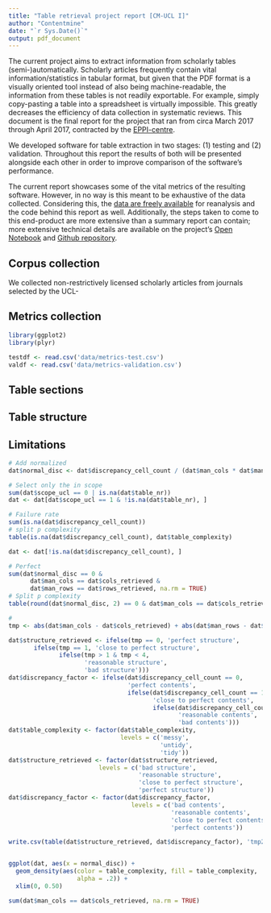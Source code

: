 ```yaml
---
title: "Table retrieval project report [CM-UCL I]"
author: "Contentmine"
date: "`r Sys.Date()`"
output: pdf_document
---
```


The current project aims to extract information from scholarly tables (semi-)automatically. Scholarly articles frequently contain vital information/statistics in tabular format, but given that the PDF format is a visually oriented tool instead of also being machine-readable, the information from these tables is not readily exportable. For example, simply copy-pasting a table into a spreadsheet is virtually impossible. This greatly decreases the efficiency of data collection in systematic reviews. This document is the final report for the project that ran from circa March 2017 through April 2017, contracted by the [EPPI-centre](https://www.ucl.ac.uk/public-policy/spotlight/eppi-centre). 

We developed software for table extraction in two stages: (1) testing and (2) validation. Throughout this report the results of both will be presented alongside each other in order to improve comparison of the software's performance.

The current report showcases some of the vital metrics of the resulting software. However, in no way is this meant to be exhaustive of the data collected. Considering this, the [data are freely available](https://github.com/ContentMine/cm-ucl/tree/master/data) for reanalysis and the code behind this report as well. Additionally, the steps taken to come to this end-product are more extensive than a summary report can contain; more extensive technical details are available on the project's [Open Notebook](http://discuss.contentmine.org/t/ami-eppi-cm-ucl-table-extraction-project/322/47) and [Github repository](https://github.com/contentmine/cm-ucl).

## Corpus collection

We collected non-restrictively licensed scholarly articles from journals selected by the UCL-

## Metrics collection



```r
library(ggplot2)
library(plyr)

testdf <- read.csv('data/metrics-test.csv')
valdf <- read.csv('data/metrics-validation.csv')

```

## Table sections

## Table structure

## Limitations


```r

# Add normalized
dat$normal_disc <- dat$discrepancy_cell_count / (dat$man_cols * dat$man_rows)

# Select only the in scope
sum(dat$scope_ucl == 0 | is.na(dat$table_nr))
dat <- dat[dat$scope_ucl == 1 & !is.na(dat$table_nr), ]

# Failure rate
sum(is.na(dat$discrepancy_cell_count))
# split p complexity
table(is.na(dat$discrepancy_cell_count), dat$table_complexity)

dat <- dat[!is.na(dat$discrepancy_cell_count), ] 

# Perfect
sum(dat$normal_disc == 0 &
      dat$man_cols == dat$cols_retrieved &
      dat$man_rows == dat$rows_retrieved, na.rm = TRUE)
# Split p complexity
table(round(dat$normal_disc, 2) == 0 & dat$man_cols == dat$cols_retrieved & dat$man_rows == dat$rows_retrieved, dat$table_complexity)

# 
tmp <- abs(dat$man_cols - dat$cols_retrieved) + abs(dat$man_rows - dat$rows_retrieved)

dat$structure_retrieved <- ifelse(tmp == 0, 'perfect structure',
       ifelse(tmp == 1, 'close to perfect structure',
              ifelse(tmp > 1 & tmp < 4, 
                     'reasonable structure',
                     'bad structure')))
dat$discrepancy_factor <- ifelse(dat$discrepancy_cell_count == 0,
                                 'perfect contents',
                                 ifelse(dat$discrepancy_cell_count == 1,
                                        'close to perfect contents',
                                        ifelse(dat$discrepancy_cell_count > 1  & dat$discrepancy_cell_count < 4,
                                               'reasonable contents',
                                               'bad contents')))
dat$table_complexity <- factor(dat$table_complexity, 
                               levels = c('messy',
                                          'untidy',
                                          'tidy'))
dat$structure_retrieved <- factor(dat$structure_retrieved,
                         levels = c('bad structure',
                                    'reasonable structure',
                                    'close to perfect structure',
                                    'perfect structure'))
dat$discrepancy_factor <- factor(dat$discrepancy_factor,
                                  levels = c('bad contents',
                                             'reasonable contents',
                                             'close to perfect contents',
                                             'perfect contents'))

write.csv(table(dat$structure_retrieved, dat$discrepancy_factor), 'tmp2.csv')


ggplot(dat, aes(x = normal_disc)) + 
  geom_density(aes(color = table_complexity, fill = table_complexity,
                   alpha = .2)) + 
  xlim(0, 0.50)

sum(dat$man_cols == dat$cols_retrieved, na.rm = TRUE)

```